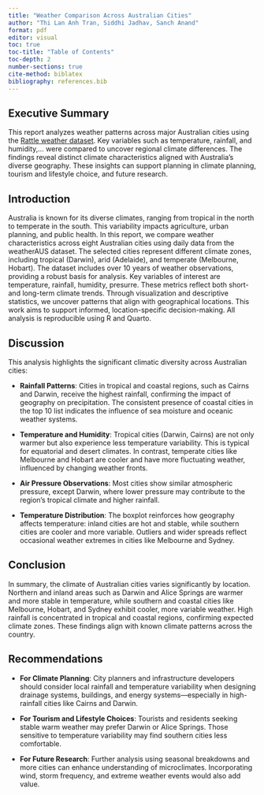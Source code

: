 ```yaml
---
title: "Weather Comparison Across Australian Cities"
author: "Thi Lan Anh Tran, Siddhi Jadhav, Sanch Anand"
format: pdf
editor: visual
toc: true
toc-title: "Table of Contents"
toc-depth: 2
number-sections: true
cite-method: biblatex
bibliography: references.bib
---
```

## Executive Summary

This report analyzes weather patterns across major Australian cities using the [Rattle weather dataset](https://www.kaggle.com/datasets/jsphyg/weather-dataset-rattle-package/data). Key variables such as temperature, rainfall, and humidity,... were compared to uncover regional climate differences. The findings reveal distinct climate characteristics aligned with Australia’s diverse geography. These insights can support planning in climate planning, tourism and lifestyle choice, and future research.

## Introduction

Australia is known for its diverse climates, ranging from tropical in the north to temperate in the south. This variability impacts agriculture, urban planning, and public health. In this report, we compare weather characteristics across eight Australian cities using daily data from the weatherAUS dataset. The selected cities represent different climate zones, including tropical (Darwin), arid (Adelaide), and temperate (Melbourne, Hobart). The dataset includes over 10 years of weather observations, providing a robust basis for analysis. Key variables of interest are temperature, rainfall, humidity, presurre. These metrics reflect both short- and long-term climate trends. Through visualization and descriptive statistics, we uncover patterns that align with geographical locations. This work aims to support informed, location-specific decision-making. All analysis is reproducible using R and Quarto.


## Discussion

This analysis highlights the significant climatic diversity across Australian cities:

- **Rainfall Patterns**: Cities in tropical and coastal regions, such as Cairns and Darwin, receive the highest rainfall, confirming the impact of geography on precipitation. The consistent presence of coastal cities in the top 10 list indicates the influence of sea moisture and oceanic weather systems.

- **Temperature and Humidity**: Tropical cities (Darwin, Cairns) are not only warmer but also experience less temperature variability. This is typical for equatorial and desert climates. In contrast, temperate cities like Melbourne and Hobart are cooler and have more fluctuating weather, influenced by changing weather fronts.

- **Air Pressure Observations**: Most cities show similar atmospheric pressure, except Darwin, where lower pressure may contribute to the region’s tropical climate and higher rainfall.

- **Temperature Distribution**: The boxplot reinforces how geography affects temperature: inland cities are hot and stable, while southern cities are cooler and more variable. Outliers and wider spreads reflect occasional weather extremes in cities like Melbourne and Sydney.

## Conclusion

In summary, the climate of Australian cities varies significantly by location. Northern and inland areas such as Darwin and Alice Springs are warmer and more stable in temperature, while southern and coastal cities like Melbourne, Hobart, and Sydney exhibit cooler, more variable weather. High rainfall is concentrated in tropical and coastal regions, confirming expected climate zones. These findings align with known climate patterns across the country.

## Recommendations

- **For Climate Planning**: City planners and infrastructure developers should consider local rainfall and temperature variability when designing drainage systems, buildings, and energy systems—especially in high-rainfall cities like Cairns and Darwin.

- **For Tourism and Lifestyle Choices**: Tourists and residents seeking stable warm weather may prefer Darwin or Alice Springs. Those sensitive to temperature variability may find southern cities less comfortable.

- **For Future Research**: Further analysis using seasonal breakdowns and more cities can enhance understanding of microclimates. Incorporating wind, storm frequency, and extreme weather events would also add value.


